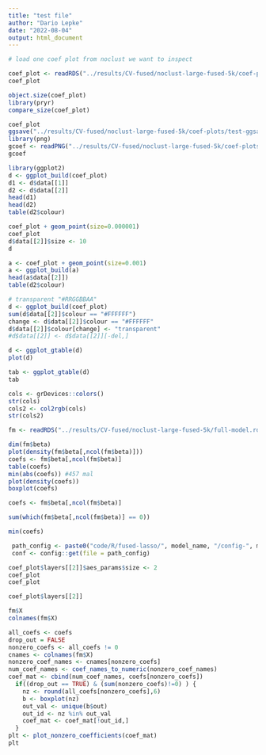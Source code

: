 ```yaml
---
title: "test file"
author: "Dario Lepke"
date: "2022-08-04"
output: html_document
---
```


```r
# load one coef plot from noclust we want to inspect

coef_plot <- readRDS("../results/CV-fused/noclust-large-fused-5k/coef-plots/coef-plot-fold-1.rds")
coef_plot
```
```r
object.size(coef_plot)
library(pryr)
compare_size(coef_plot)
```
```r
coef_plot
ggsave("../results/CV-fused/noclust-large-fused-5k/coef-plots/test-ggsave.png", plot = coef_plot)
library(png)
gcoef <- readPNG("../results/CV-fused/noclust-large-fused-5k/coef-plots/test-ggsave.png")
gcoef
```
```r
library(ggplot2)
d <- ggplot_build(coef_plot)
d1 <- d$data[[1]]
d2 <- d$data[[2]]
head(d1)
head(d2)
table(d2$colour)

coef_plot + geom_point(size=0.000001)
coef_plot
d$data[[2]]$size <- 10
d

a <- coef_plot + geom_point(size=0.001)
a <- ggplot_build(a)
head(a$data[[2]])
table(d2$colour)
```


```r
# transparent "#RRGGBBAA"
d <- ggplot_build(coef_plot)
sum(d$data[[2]]$colour == "#FFFFFF")
change <- d$data[[2]]$colour == "#FFFFFF"
d$data[[2]]$colour[change] <- "transparent"
#d$data[[2]] <- d$data[[2]][-del,]

d <- ggplot_gtable(d)
plot(d)
```

```r
tab <- ggplot_gtable(d)
tab
```
```r
cols <- grDevices::colors()
str(cols)
cols2 <- col2rgb(cols)
str(cols2)
```
```r
fm <- readRDS("../results/CV-fused/noclust-large-fused-5k/full-model.rds")
```

```r
dim(fm$beta)
plot(density(fm$beta[,ncol(fm$beta)]))
coefs <- fm$beta[,ncol(fm$beta)]
table(coefs)
min(abs(coefs)) #457 mal
plot(density(coefs))
boxplot(coefs)


```

```r
coefs <- fm$beta[,ncol(fm$beta)]

sum(which(fm$beta[,ncol(fm$beta)] == 0))

min(coefs)
```
```r
 path_config <- paste0("code/R/fused-lasso/", model_name, "/config-", model_name, ".yml")
 conf <- config::get(file = path_config)
```

```r
coef_plot$layers[[2]]$aes_params$size <- 2
coef_plot
coef_plot 
```

```r
coef_plot$layers[[2]]
```
```r
fm$X
colnames(fm$X)
```

```r
all_coefs <- coefs
drop_out = FALSE
nonzero_coefs <- all_coefs != 0
cnames <- colnames(fm$X)
nonzero_coef_names <- cnames[nonzero_coefs]
num_coef_names <- coef_names_to_numeric(nonzero_coef_names)
coef_mat <- cbind(num_coef_names, coefs[nonzero_coefs])
  if((drop_out == TRUE) & (sum(nonzero_coefs)!=0) ) {
    nz <- round(all_coefs[nonzero_coefs],6)
    b <- boxplot(nz)
    out_val <- unique(b$out)
    out_id <- nz %in% out_val
    coef_mat <- coef_mat[!out_id,]
  }
plt <- plot_nonzero_coefficients(coef_mat)
plt
```




